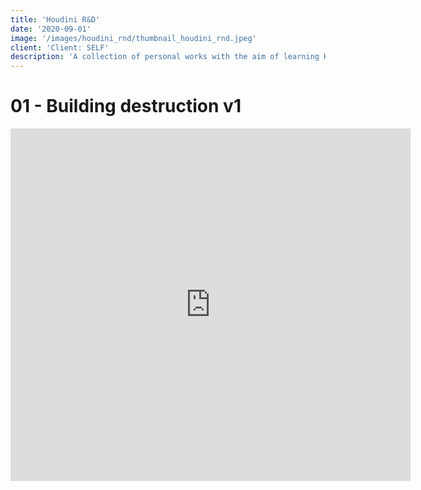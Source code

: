 ```yaml
---
title: 'Houdini R&D'
date: '2020-09-01'
image: '/images/houdini_rnd/thumbnail_houdini_rnd.jpeg'
client: 'Client: SELF'
description: 'A collection of personal works with the aim of learning Houdini.'
---
```


<div className="flex_container">

<div className="rnd_block">
  <div className="title">
  <h1>01 - Building destruction v1</h1>
  </div>

  <div className="video" align="center">
  <iframe
  className="lazyload"
  src="https://player.vimeo.com/video/456160878?portrait=false&title=false&byline=false&muted=true"
  width="640"
  height="564"
  frameBorder="0"
  allow="autoplay; fullscreen"
  allowFullScreen />
  </div>
</div>

<div className="rnd_block">
  <div className="title">
  <h1>02 - Blast FX</h1>
  </div>

<div className="video" align="center">
  <iframe
    className="lazyload"
    src="https://player.vimeo.com/video/456490874?portrait=false&title=false&byline=false&muted=true"
    width="640"
    height="564"
    frameBorder="0"
    allow="autoplay; fullscreen"
    allowFullScreen
  />
</div>

</div>

<div className="rnd_block">
  <div className="title">
  <h1>03 - Splash FX</h1>
  </div>

<div className="video" align="center">
  <iframe
    className="lazyload"
    src="https://player.vimeo.com/video/456868626?portrait=false&title=false&byline=false&muted=true"
    width="640"
    height="564"
    frameBorder="0"
    allow="autoplay; fullscreen"
    allowFullScreen
  />
</div>

</div>

<div className="rnd_block">
  <div className="title">
  <h1>04 - Shield FX</h1>
  </div>

  <div className="video" align="center">
  <iframe
  className="lazyload"
  src="https://player.vimeo.com/video/457675684?portrait=false&title=false&byline=false&muted=true"
  className="lazyload"
  width="640"
  height="564"
  frameBorder="0"
  allow="autoplay; fullscreen"
  allowFullScreen />
  </div>
</div>

<div className="rnd_block">
  <div className="title">
  <h1>05 - Explosion FX</h1>
  </div>

  <div className="video" align="center">
    <iframe
      className="lazyload"
      src="https://player.vimeo.com/video/458056660?portrait=false&title=false&byline=false&muted=true"
      width="640"
      height="564"
      frameBorder="0"
      allow="autoplay; fullscreen"
      allowFullScreen
    />
  </div>
</div>

<div className="rnd_block">
  <div className="title">
    <h1>06 - Sailing FX</h1>
  </div>
  <div className="video" align="center">
    <iframe
      className="lazyload"
      src="https://player.vimeo.com/video/462580945?portrait=false&title=false&byline=false&muted=true"
      width="640"
      height="564"
      frameBorder="0"
      allow="autoplay; fullscreen"
      allowFullScreen
    />
  </div>
</div>

<div className="rnd_block">
  <div className="title">
    <h1>07 - Building destruction v2</h1>
  </div>
  <div className="video" align="center">
    <iframe
      className="lazyload"
      src="https://player.vimeo.com/video/460515743?portrait=false&title=false&byline=false&muted=true"
      width="640"
      height="564"
      frameBorder="0"
      allow="autoplay; fullscreen"
      allowFullScreen
    />
  </div>
</div>

<div className="rnd_block">
  <div className="title in_progress" align="center">
    <p>still a work in progress...</p>
  </div>
</div>

</div>
